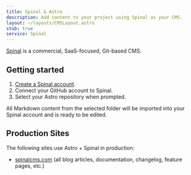 ```yaml
---
title: Spinal & Astro
description: Add content to your project using Spinal as your CMS.
layout: ~/layouts/CMSLayout.astro
stub: true
service: Spinal
---
```


[Spinal](https://spinalcms.com/cms-for-astro/) is a commercial, SaaS-focused, Git-based CMS.

## Getting started

1. [Create a Spinal account](https://spinalcms.com/signup/).
2. Connect your GitHub account to Spinal.
3. Select your Astro repository when prompted.

All Markdown content from the selected folder will be imported into your Spinal account and is ready to be edited.

## Production Sites

The following sites use Astro + Spinal in production:

- [spinalcms.com](https://spinalcms.com/) (all blog articles, documentation, changelog, feature pages, etc.)
